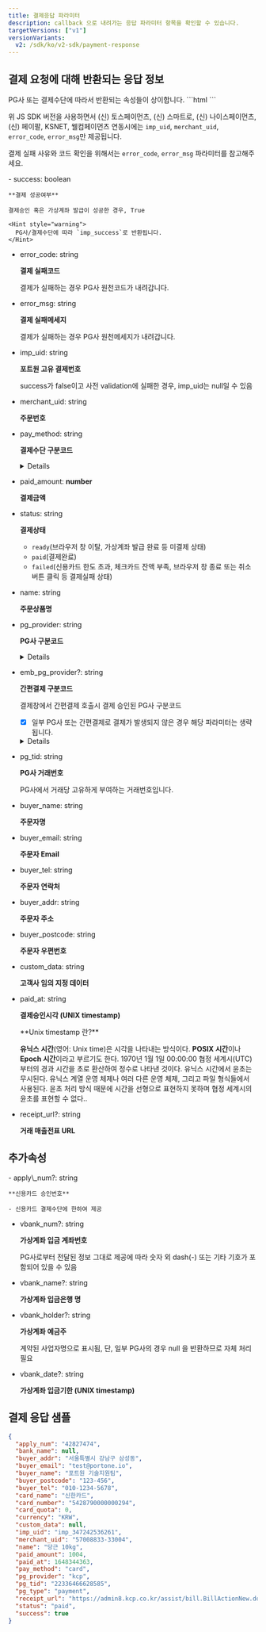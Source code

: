 ```yaml
---
title: 결제응답 파라미터
description: callback 으로 내려가는 응답 파라미터 항목을 확인할 수 있습니다.
targetVersions: ["v1"]
versionVariants:
  v2: /sdk/ko/v2-sdk/payment-response
---
```



## 결제 요청에 대해 반환되는 응답 정보

<Hint style="info">
  PG사 또는 결제수단에 따라서 반환되는 속성들이 상이합니다.
</Hint>

<Hint style="warning">
  ```html
  <script src="https://cdn.iamport.kr/v1/iamport.js"></script>
  ```

  위 JS SDK 버전을 사용하면서 (신) 토스페이먼츠, (신) 스마트로, (신) 나이스페이먼츠, (신) 페이팔, KSNET, 웰컴페이먼츠 연동시에는
  `imp_uid`, `merchant_uid`, `error_code`, `error_msg`만 제공됩니다.

  결제 실패 사유와 코드 확인을 위해서는 `error_code`, `error_msg` 파라미터를 참고해주세요.
</Hint>

<Parameter flatten heading={3}>
  - success: boolean

    **결제 성공여부**

    결제승인 혹은 가상계좌 발급이 성공한 경우, True

    <Hint style="warning">
      PG사/결제수단에 따라 `imp_success`로 반환됩니다.
    </Hint>

  - error\_code: string

    **결제 실패코드**

    결제가 실패하는 경우 PG사 원천코드가 내려갑니다.

  - error\_msg: string

    **결제 실패메세지**

    결제가 실패하는 경우 PG사 원천메세지가 내려갑니다.

  - imp\_uid: string

    **포트원 고유 결제번호**

    success가 false이고 사전 validation에 실패한 경우, imp\_uid는 null일 수 있음

  - merchant\_uid: string

    **주문번호**

  - pay\_method: string

    **결제수단 구분코드**

    <Details>
      <Details.Summary>상세코드 확인하기</Details.Summary>

      <Details.Content>
        - `card` (신용카드)
        - `trans`(실시간 계좌이체)
        - `vbank`(가상계좌)
        - `phone`(휴대폰 소액결제)
        - `cultureland`(컬쳐랜드 상품권 (구.문화상품권))
        - `smartculture`(스마트문상 (게임 문화 상품권))
        - `booknlife`(도서 문화 상품권)
        - `culturegift`(문화상품권)
        - `samsung`(삼성페이)
        - `kakaopay`(카카오페이)
        - `naverpay`(네이버페이)
        - `payco`(페이코)
        - `lpay`(L페이)
        - `ssgpay`(SSG페이)
        - `tosspay`(토스페이)
        - `applepay`(애플페이)
        - `pinpay`(핀페이)
        - `skpay`(11Pay (구.SKPay))
        - `wechat`(위쳇페이)
        - `alipay`(알리페이)
        - `unionpay`(유니온페이)
        - `tenpay`(텐페이)
        - `paysbuy`(페이스바이)
        - `econtext`(편의점 결제)
        - `molpay`(MOL페이)
        - `point`(베네피아 포인트 등 포인트 결제)
        - `paypal`(페이팔)
        - `toss_brandpay`(토스페이먼츠 브랜드페이)
        - `naverpay_card`(네이버페이 - 카드)
        - `naverpay_point`(네이버페이 - 포인트)
      </Details.Content>
    </Details>

  - paid\_amount: **number**

    **결제금액**

  - status: string

    **결제상태**

    - `ready`(브라우저 창 이탈, 가상계좌 발급 완료 등 미결제 상태)
    - `paid`(결제완료)
    - `failed`(신용카드 한도 초과, 체크카드 잔액 부족, 브라우저 창 종료 또는 취소 버튼 클릭 등 결제실패 상태)

  - name: string

    **주문상품명**

  - pg\_provider: string

    **PG사 구분코드**

    <Details>
      <Details.Summary>상세코드 확인하기</Details.Summary>

      <Details.Content>
        - `html5_inicis`(KG이니시스웹표준)
        - `inicis`(KG이니시스ActiveX결제창)
        - `kcp`(NHN KCP)
        - `kcp_billing`(NHN KCP 정기결제)
        - `uplus`((구) 토스페이먼츠(구 LG U+))
        - `nice`((구) 나이스페이먼츠)
        - `kicc`(한국정보통신)
        - `kakaopay`(카카오페이)
        - `danal`(다날 휴대폰 소액결제)
        - `danal_tpay`(다날 일반결제)
        - `mobilians`(모빌리언스)
        - `payco`(페이코)
        - `paypal`((구) 페이팔)
        - `eximbay`(엑심베이)
        - `naverpay`(네이버페이-결제형)
        - `naverco`(네이버페이-주문형)
        - `smilepay`(스마일페이)
        - `paymentwall`(페이먼트월)
        - `eximbay`(엑심베이)
        - `tosspay`(토스페이)
        - `smartro`((구) 스마트로)
        - `settle`(세틀뱅크)
        - `settle_acc`(세틀뱅크 내통장 결제)
        - `daou`(키움페이 (구. 페이조아))
        - `tosspayments` ((신) 토스페이먼츠)
        - `paypal_v2`((신) 페이팔)
        - `nice_v2`((신) 나이스페이먼츠)
        - `smartro_v2`((신) 스마트로)
        - `toss_brandpay`(토스페이먼츠 브랜드페이)
        - `welcome` (웰컴페이먼츠)
      </Details.Content>
    </Details>

  - emb\_pg\_provider?: string

    **간편결제 구분코드**

    결제창에서 간편결제 호출시 결제 승인된 PG사 구분코드

    - [x] 일부 PG사 또는 간편결제로 결제가 발생되지 않은 경우 해당 파라미터는 생략됩니다.

    <Details>
      <Details.Summary>상세코드 확인하기</Details.Summary>

      <Details.Content>
        - naverpay
        - kakopay
        - payco
        - samsungpay
        - ssgpay
        - lpay
        - applepay
        - pinpay
        - tosspay
        - skpay
        - toss\_brandpay
      </Details.Content>
    </Details>

  - pg\_tid: string

    **PG사 거래번호**

    PG사에서 거래당 고유하게 부여하는 거래번호입니다.

  - buyer\_name: string

    **주문자명**

  - buyer\_email: string

    **주문자 Email**

  - buyer\_tel: string

    **주문자 연락처**

  - buyer\_addr: string

    **주문자 주소**

  - buyer\_postcode: string

    **주문자 우편번호**

  - custom\_data: string

    **고객사 임의 지정 데이터**

  - paid\_at: string

    **결제승인시각 (UNIX timestamp)**

    <Hint style="info">
      **Unix timestamp 란?**

      **유닉스 시간**(영어: Unix time)은 시각을 나타내는 방식이다. **POSIX 시간**이나 **Epoch 시간**이라고 부르기도 한다. 1970년 1월 1일 00:00:00 협정 세계시(UTC) 부터의 경과 시간을 초로 환산하여 정수로 나타낸 것이다. 유닉스 시간에서 윤초는 무시된다. 유닉스 계열 운영 체제나 여러 다른 운영 체제, 그리고 파일 형식들에서 사용된다. 윤초 처리 방식 때문에 시간을 선형으로 표현하지 못하며 협정 세계시의 윤초를 표현할 수 없다..
    </Hint>

  - receipt\_url?: string

    **거래 매출전표 URL**
</Parameter>

## 추가속성

<Parameter flatten heading={3}>
  - apply\_num?: string

    **신용카드 승인번호**

    - 신용카드 결제수단에 한하여 제공

  - vbank\_num?: string

    **가상계좌 입금 계좌번호**

    <Hint style="warning">
      PG사로부터 전달된 정보 그대로 제공에 따라 숫자 외 dash(-) 또는 기타 기호가 포함되어 있을 수 있음
    </Hint>

  - vbank\_name?: string

    **가상계좌 입금은행 명**

  - vbank\_holder?: string

    **가상계좌 예금주**

    <Hint style="warning">
      계약된 사업자명으로 표시됨, 단, 일부 PG사의 경우 null 을 반환하므로 자체 처리 필요
    </Hint>

  - vbank\_date?: string

    **가상계좌 입금기한 (UNIX timestamp)**
</Parameter>

## 결제 응답 샘플

```json title="결제 응답 sample object"
{
  "apply_num": "42827474",
  "bank_name": null,
  "buyer_addr": "서울특별시 강남구 삼성동",
  "buyer_email": "test@portone.io",
  "buyer_name": "포트원 기술지원팀",
  "buyer_postcode": "123-456",
  "buyer_tel": "010-1234-5678",
  "card_name": "신한카드",
  "card_number": "5428790000000294",
  "card_quota": 0,
  "currency": "KRW",
  "custom_data": null,
  "imp_uid": "imp_347242536261",
  "merchant_uid": "57008833-33004",
  "name": "당근 10kg",
  "paid_amount": 1004,
  "paid_at": 1648344363,
  "pay_method": "card",
  "pg_provider": "kcp",
  "pg_tid": "22336466628585",
  "pg_type": "payment",
  "receipt_url": "https://admin8.kcp.co.kr/assist/bill.BillActionNew.do?cmd=card_bill&tno=22336466628585&order_no=imp_347242536261&trade_mony=1004",
  "status": "paid",
  "success": true
}
```

